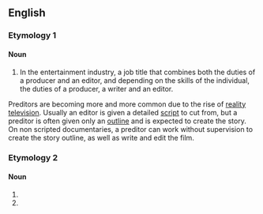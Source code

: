 ==English==

===Etymology 1===
{{blend|producer|editor}}

====Noun====
{{en-noun}}

# In the entertainment industry, a job title that combines both the duties of a producer and an editor, and depending on the skills of the individual, the duties of a producer, a writer and an editor.

Preditors are becoming more and more common due to the rise of [[reality television]].  
Usually an editor is given a detailed [[script]] to cut from, but a preditor is often given only an [[outline]] and is expected to create the story.
On non scripted documentaries, a preditor can work without supervision to create the story outline, as well as write and edit the film.

===Etymology 2===

====Noun====
{{head|en|noun}}

# {{misspelling of|predator}}
# {{misspelling of|predictor}}